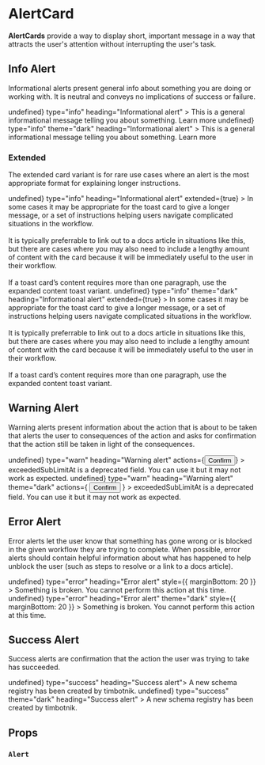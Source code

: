 
<Meta title="Components/AlertCard" component={AlertCard} />

# AlertCard

**AlertCards** provide a way to display short, important message in a way that attracts the user's attention without interrupting the user's task.

## Info Alert

Informational alerts present general info about something you are doing or working with. It is neutral and conveys no implications of success or failure.

<Canvas>
  <Story name="info light">
    <AlertCard
      onClose={() => undefined}
      type="info"
      heading="Informational alert"
    >
      This is a general informational message telling you about something. Learn
      more
    </AlertCard>
  </Story>
  <Story name="info dark">
    <AlertCard
      onClose={() => undefined}
      type="info"
      theme="dark"
      heading="Informational alert"
    >
      This is a general informational message telling you about something. Learn
      more
    </AlertCard>
  </Story>
</Canvas>

### Extended

The extended card variant is for rare use cases where an alert is the most appropriate format for explaining longer instructions.

<Canvas>
  <Story name="info light extended">
    <AlertCard
      onClose={() => undefined}
      type="info"
      heading="Informational alert"
      extended={true}
    >
      In some cases it may be appropriate for the toast card to give a longer
      message, or a set of instructions helping users navigate complicated
      situations in the workflow.
      <br />
      <br />
      It is typically preferrable to link out to a docs article in situations like
      this, but there are cases where you may also need to include a lengthy amount
      of content with the card because it will be immediately useful to the user
      in their workflow.
      <br />
      <br />
      If a toast card’s content requires more than one paragraph, use the
      expanded content toast variant.
    </AlertCard>
  </Story>
  <Story name="info dark extended">
    <AlertCard
      onClose={() => undefined}
      type="info"
      theme="dark"
      heading="Informational alert"
      extended={true}
    >
      In some cases it may be appropriate for the toast card to give a longer
      message, or a set of instructions helping users navigate complicated
      situations in the workflow.
      <br />
      <br />
      It is typically preferrable to link out to a docs article in situations like
      this, but there are cases where you may also need to include a lengthy amount
      of content with the card because it will be immediately useful to the user
      in their workflow.
      <br />
      <br />
      If a toast card’s content requires more than one paragraph, use the
      expanded content toast variant.
    </AlertCard>
  </Story>
</Canvas>

## Warning Alert

Warning alerts present information about the action that is about to be taken that alerts the user to consequences of the action and asks for confirmation that the action still be taken in light of the consequences.

<Canvas>
  <Story name="warning light">
    <AlertCard
      onClose={() => undefined}
      type="warn"
      heading="Warning alert"
      actions={<Button size="small">Confirm</Button>}
    >
      exceededSubLimitAt is a deprecated field. You can use it but it may not
      work as expected.
    </AlertCard>
  </Story>
  <Story name="warning dark">
    <AlertCard
      onClose={() => undefined}
      type="warn"
      heading="Warning alert"
      theme="dark"
      actions={
        <Button theme="dark" size="small">
          Confirm
        </Button>
      }
    >
      exceededSubLimitAt is a deprecated field. You can use it but it may not
      work as expected.
    </AlertCard>
  </Story>
</Canvas>

## Error Alert

Error alerts let the user know that something has gone wrong or is blocked in the given workflow they are trying to complete. When possible, error alerts should contain helpful information about what has happened to help unblock the user (such as steps to resolve or a link to a docs article).

<Canvas>
  <Story name="error light">
    <AlertCard
      onClose={() => undefined}
      type="error"
      heading="Error alert"
      style={{ marginBottom: 20 }}
    >
      Something is broken. You cannot perform this action at this time.
    </AlertCard>
  </Story>
  <Story name="error dark">
    <AlertCard
      onClose={() => undefined}
      type="error"
      heading="Error alert"
      theme="dark"
      style={{ marginBottom: 20 }}
    >
      Something is broken. You cannot perform this action at this time.
    </AlertCard>
  </Story>
</Canvas>

## Success Alert

Success alerts are confirmation that the action the user was trying to take has succeeded.

<Canvas>
  <Story name="success light">
    <AlertCard onClose={() => undefined} type="success" heading="Success alert">
      A new schema registry has been created by timbotnik.
    </AlertCard>
  </Story>
  <Story name="success dark">
    <AlertCard
      onClose={() => undefined}
      type="success"
      theme="dark"
      heading="Success alert"
    >
      A new schema registry has been created by timbotnik.
    </AlertCard>
  </Story>
</Canvas>

## Props

### `Alert`

<ArgsTable of={AlertCard} />
